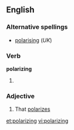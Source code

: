 ==English==

===Alternative spellings===
*[[polarising]] (''UK'')

===Verb===
'''polarizing'''

# {{present participle of|[[polarize]]}}

===Adjective===
{{en-adj}}

# That [[polarize]]s

[[et:polarizing]]
[[vi:polarizing]]